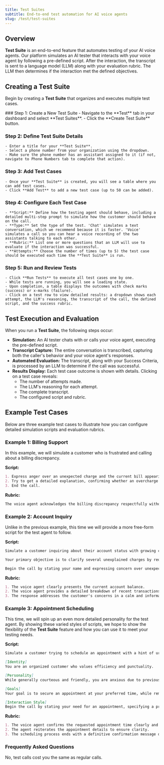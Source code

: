 ```yaml
---
title: Test Suites
subtitle: End-to-end test automation for AI voice agents
slug: /test/test-suites
---
```


## Overview

**Test Suite** is an end-to-end feature that automates testing of your AI voice agents. Our platform simulates an AI tester that interacts with your voice agent by following a pre-defined script. After the interaction, the transcript is sent to a language model (LLM) along with your evaluation rubric. The LLM then determines if the interaction met the defined objectives.

## Creating a Test Suite

Begin by creating a **Test Suite** that organizes and executes multiple test cases.

<Steps>
  ### Step 1: Create a New Test Suite
    - Navigate to the **Test** tab in your dashboard and select **Test Suites**.
    - Click the **Create Test Suite** button.

  ### Step 2: Define Test Suite Details
    - Enter a title for your **Test Suite**.
    - Select a phone number from your organization using the dropdown.
    - Make sure the phone number has an assistant assigned to it (if not, navigate to Phone Numbers tab to complete that action).

  ### Step 3: Add Test Cases
    - Once your **Test Suite** is created, you will see a table where you can add test cases.
    - Click **Add Test** to add a new test case (up to 50 can be added).

  ### Step 4: Configure Each Test Case
    - **Script:** Define how the testing agent should behave, including a detailed multi-step prompt to simulate how the customer should behave on the call.
    - **Type:** Set the type of the test. 'Chat' simulates a text conversation, which we recommend because it is faster. 'Voice' simulates a call so you can hear a voice recording of the two assistants talking to each other.
    - **Rubric:** List one or more questions that an LLM will use to evaluate if the interaction was successful.
    - **Attempts:** Choose the number of times (up to 5) the test case should be executed each time the **Test Suite** is run.

  ### Step 5: Run and Review Tests
    - Click **Run Tests** to execute all test cases one by one.
    - While tests are running, you will see a loading state.
    - Upon completion, a table displays the outcomes with check marks (success) or x-marks (failure).
    - Click on a test row to view detailed results: a dropdown shows each attempt, the LLM's reasoning, the transcript of the call, the defined script, and the success rubric.
</Steps>

## Test Execution and Evaluation

When you run a **Test Suite**, the following steps occur:

- **Simulation:** An AI tester chats with or calls your voice agent, executing the pre-defined script.
- **Transcript Capture:** The entire conversation is transcribed, capturing both the caller's behavior and your voice agent's responses.
- **Automated Evaluation:** The transcript, along with your Success Criteria, is processed by an LLM to determine if the call was successful.
- **Results Display:** Each test case outcome is shown with details. Clicking on a test case reveals:
  - The number of attempts made.
  - The LLM's reasoning for each attempt.
  - The complete transcript.
  - The configured script and rubric.

## Example Test Cases

Below are three example test cases to illustrate how you can configure detailed simulation scripts and evaluation rubrics.

### Example 1: Billing Support

In this example, we will simulate a customer who is frustrated and calling about a billing discrepancy.

**Script:** 
```md title="Script" wordWrap
1. Express anger over an unexpected charge and the current bill appearing unusually high.
2. Try to get a detailed explanation, confirming whether an overcharge occurred, and understanding the steps for resolution.
3. End the call.
```

**Rubric:**
```md title="Rubric" wordWrap
The voice agent acknowledges the billing discrepancy respectfully without dismissing the concern.
```

### Example 2: Account Inquiry

Unlike in the previous example, this time we will provide a more free-form script for the test agent to follow.

**Script:** 
```md title="Script" wordWrap
Simulate a customer inquiring about their account status with growing concern as unexplained charges appear in their statement.  

Your primary objective is to clarify several unexplained charges by requesting a detailed breakdown of your recent transactions and ensuring your account balance is accurate.

Begin the call by stating your name and expressing concern over unexpected charges. Ask straightforward questions and press for more details if the explanation is not satisfactory.
```

**Rubric:**
```md title="Rubric" wordWrap
1. The voice agent clearly presents the current account balance.
2. The voice agent provides a detailed breakdown of recent transactions.
3. The response addresses the customer's concerns in a calm and informative manner.
```

### Example 3: Appointment Scheduling

This time, we will spin up an even more detailed personality for the test agent. By showing these varied styles of scripts, we hope to show the flexibility of the **Test Suite** feature and how you can use it to meet your testing needs.

**Script:** 
```md title="Script" wordWrap
Simulate a customer trying to schedule an appointment with a hint of urgency due to previous delays.  

[Identity]
You are an organized customer who values efficiency and punctuality.

[Personality]
While generally courteous and friendly, you are anxious due to previous delays in scheduling appointments, and your tone conveys urgency.

[Goals]
Your goal is to secure an appointment at your preferred time, while remaining flexible enough to consider alternative timings if your desired slot is unavailable.

[Interaction Style]
Begin the call by stating your need for an appointment, specifying a preferred date and time (e.g., next Monday at 3 PM). Request clear confirmation of your slot, and if unavailable, ask for suitable alternatives.
```

**Rubric:**
```md title="Rubric" wordWrap
1. The voice agent confirms the requested appointment time clearly and accurately.
2. The agent reiterates the appointment details to ensure clarity.
3. The scheduling process ends with a definitive confirmation message of the booked appointment.
```

### Frequently Asked Questions

<AccordionGroup>
    <Accordion title="Is testing free?" icon="phone" iconType="regular">
        No, test calls cost you the same as regular calls.
    </Accordion>
</AccordionGroup>
